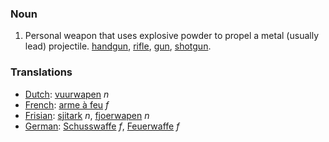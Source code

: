 ===Noun===
# Personal weapon that uses explosive powder to propel a metal (usually lead) projectile.  [[handgun]], [[rifle]], [[gun]], [[shotgun]].
===Translations===
*[[Dutch]]: [[vuurwapen]] ''n''
*[[French]]: [[arme à feu]] ''f''
*[[Frisian]]: [[sjitark]] ''n'', [[fjoerwapen]] ''n''
*[[German]]: [[Schusswaffe]] ''f'', [[Feuerwaffe]] ''f''
